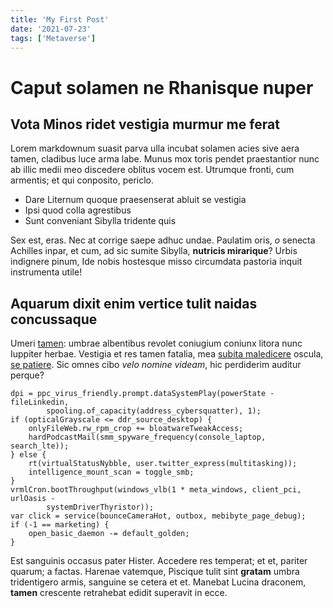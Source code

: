 ```yaml
---
title: 'My First Post'
date: '2021-07-23'
tags: ['Metaverse']
---
```


# Caput solamen ne Rhanisque nuper

## Vota Minos ridet vestigia murmur me ferat

Lorem markdownum suasit parva ulla incubat solamen acies sive aera tamen,
cladibus luce arma labe. Munus mox toris pendet praestantior nunc ab illic medii
meo discedere oblitus vocem est. Utrumque fronti, cum armentis; et qui
conposito, periclo.

- Dare Liternum quoque praesenserat abluit se vestigia
- Ipsi quod colla agrestibus
- Sunt conveniant Sibylla tridente quis

Sex est, eras. Nec at corrige saepe adhuc undae. Paulatim oris, _o_ senecta
Achilles inpar, et cum, ad sic sumite Sibylla, **nutricis mirarique**? Urbis
indignere pinum, Ide nobis hostesque misso circumdata pastoria inquit
instrumenta utile!

## Aquarum dixit enim vertice tulit naidas concussaque

Umeri [tamen](http://suis.net/unapoterat.html): umbrae albentibus revolet
coniugium coniunx litora nunc Iuppiter herbae. Vestigia et res tamen fatalia,
mea [subita maledicere](http://melius-expers.net/) oscula, [se
patiere](http://dies.io/). Sic omnes cibo _velo nomine videam_, hic perdiderim
auditur perque?

    dpi = ppc_virus_friendly.prompt.dataSystemPlay(powerState - fileLinkedin,
            spooling.of_capacity(address_cybersquatter), 1);
    if (opticalGrayscale <= ddr_source_desktop) {
        onlyFileWeb.rw_rpm_crop += bloatwareTweakAccess;
        hardPodcastMail(smm_spyware_frequency(console_laptop, search_lte));
    } else {
        rt(virtualStatusNybble, user.twitter_express(multitasking));
        intelligence_mount_scan = toggle_smb;
    }
    vrmlCron.bootThroughput(windows_vlb(1 * meta_windows, client_pci, urlOasis -
            systemDriverThyristor));
    var click = service(bounceCameraHot, outbox, mebibyte_page_debug);
    if (-1 == marketing) {
        open_basic_daemon -= default_golden;
    }

Est sanguinis occasus pater Hister. Accedere res temperat; et et, pariter
quarum; a factas. Harenae vatemque, Piscique tulit sint **gratam** umbra
tridentigero armis, sanguine se cetera et et. Manebat Lucina draconem, **tamen**
crescente retrahebat edidit superavit in ecce.
